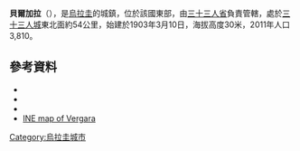 {{Coord|32|57|S|53|56|W|display=title}}

'''貝爾加拉'''（{{lang-es|Vergara}}），是[[烏拉圭|烏拉圭]]的城鎮，位於該國東部，由[[三十三人省|三十三人省]]負責管轄，處於[[三十三人城|三十三人城]]東北面約54公里，始建於1903年3月10日，海拔高度30米，2011年人口3,810。

==參考資料==
*{{cite web |url=http://www0.parlamento.gub.uy/leyes/AccesoTextoLey.asp?Ley=16668 |title=Ley Nº 16.668 |publisher=República Oriental del Uruguay, Poder Legislativo |date=1964 |accessdate=6 September 2012 |deadurl=yes |archiveurl=https://www.webcitation.org/6DH9iTb2J?url=http://www0.parlamento.gub.uy/leyes/AccesoTextoLey.asp?Ley=16668 |archivedate=2012-12-29 }}
*{{cite web |url=http://www.ine.gub.uy/censos2011/resultadosfinales/cuadros/NIVEL%20DEPARTAMENTAL/Treinta%20y%20Tres/P_3_TYT.xls |title=Censos 2011 Cuadros Trenta y Tres |date=2012 |publisher=INE |accessdate=25 August 2012 |deadurl=yes |archiveurl=https://web.archive.org/web/20121010041734/http://www.ine.gub.uy/censos2011/resultadosfinales/cuadros/NIVEL%20DEPARTAMENTAL/Treinta%20y%20Tres/P_3_TYT.xls |archivedate=2012-10-10 }}
*{{cite web |url=http://www.ine.gub.uy/biblioteca/toponimico/Categorizaci%F3n%20localidades%20urbanas%20orden%20alfab%E9tico.pdf |title=Statistics of urban localities (1963–2004) |publisher=INE |date=2012 |format=PDF |accessdate=6 September 2012 |archive-date=2012-11-05 |archive-url=https://www.webcitation.org/6BwcL0IuY?url=http://www.ine.gub.uy/biblioteca/toponimico/Categorizaci%F3n%20localidades%20urbanas%20orden%20alfab%E9tico.pdf |dead-url=no }}
*[https://web.archive.org/web/20140226210605/http://www.ine.gub.uy/mapas/censos2011/para%20colgar%20en%20web/pdf/19_UYTT/Localidades/A3H_19522%20Vergara.pdf INE map of Vergara]

{{Uruguay-geo-stub}}
[[Category:烏拉圭城市|Category:烏拉圭城市]]